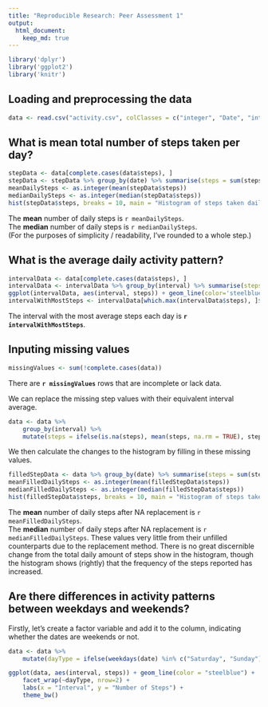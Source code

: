 ```yaml
---
title: "Reproducible Research: Peer Assessment 1"
output: 
  html_document:
    keep_md: true
---
```

```r
library('dplyr')
library('ggplot2')
library('knitr')
```

## Loading and preprocessing the data

```r
data <- read.csv("activity.csv", colClasses = c("integer", "Date", "integer"))
```

## What is mean total number of steps taken per day?
```r
stepData <- data[complete.cases(data$steps), ]
stepData <- stepData %>% group_by(date) %>% summarise(steps = sum(steps))
meanDailySteps <- as.integer(mean(stepData$steps))
medianDailySteps <- as.integer(median(stepData$steps))
hist(stepData$steps, breaks = 10, main = "Histogram of steps taken daily", xlab = "Steps", col="lightgreen")
```

The **mean** number of daily steps is `r meanDailySteps`.  
The **median** number of daily steps is `r medianDailySteps`.  
(For the purposes of simplicity / readability, I've rounded to a whole step.)  

## What is the average daily activity pattern?
```r
intervalData <- data[complete.cases(data$steps), ]
intervalData <- intervalData %>% group_by(interval) %>% summarise(steps = mean(steps))
ggplot(intervalData, aes(interval, steps)) + geom_line(color='steelblue')
intervalWithMostSteps <- intervalData[which.max(intervalData$steps), ]$interval
```

The interval with the most average steps each day is **`r intervalWithMostSteps`**.

## Inputing missing values
```r
missingValues <- sum(!complete.cases(data)) 
```
There are **`r missingValues`** rows that are incomplete or lack data.

We can replace the missing step values with their equivalent interval average. 

```r
data <- data %>% 
    group_by(interval) %>% 
    mutate(steps = ifelse(is.na(steps), mean(steps, na.rm = TRUE), steps))
```

We then calculate the changes to the histogram by filling in these missing values.

```r
filledStepData <- data %>% group_by(date) %>% summarise(steps = sum(steps))
meanFilledDailySteps <- as.integer(mean(filledStepData$steps))
medianFilledDailySteps <- as.integer(median(filledStepData$steps))
hist(filledStepData$steps, breaks = 10, main = "Histogram of steps taken daily with missing values replaced", xlab = "Steps", col="lightgreen")
```

The **mean** number of daily steps after NA replacement is `r meanFilledDailySteps`.  
The **median** number of daily steps after NA replacement is `r medianFilledDailySteps`.  These values very little from their unfilled counterparts due to the replacement method. There is no great discernible change from the total daily amount of steps show in the histogram, though the histogram shows (rightly) that the frequency of the steps reported has increased. 


## Are there differences in activity patterns between weekdays and weekends?

Firstly, let's create a factor variable and add it to the column, indicating whether the dates are weekends or not.  

```r
data <- data %>% 
    mutate(dayType = ifelse(weekdays(date) %in% c("Saturday", "Sunday"), "weekend", "weekday"))

ggplot(data, aes(interval, steps)) + geom_line(color = "steelblue") +
    facet_wrap(~dayType, nrow=2) +
    labs(x = "Interval", y = "Number of Steps") +
    theme_bw()
```
